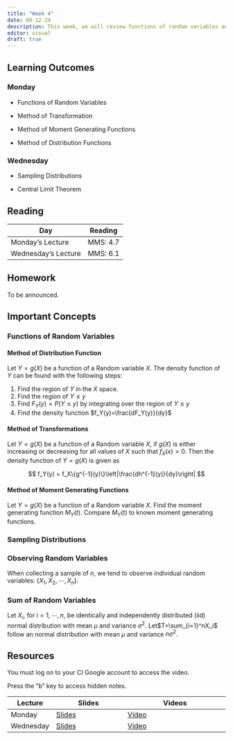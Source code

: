 ```yaml
---
title: "Week 4"
date: 09-12-24
description: This week, we will review functions of random variables and introduce the idea of sampling distributions and Central Limit Theorem.
editor: visual
draft: true
---
```


## Learning Outcomes

### Monday

-   Functions of Random Variables

-   Method of Transformation

-   Method of Moment Generating Functions

-   Method of Distribution Functions

### Wednesday

-   Sampling Distributions

-   Central Limit Theorem

## Reading

| Day                 | Reading  |
|---------------------|----------|
| Monday's Lecture    | MMS: 4.7 |
| Wednesday's Lecture | MMS: 6.1 |

## Homework

To be announced.

## Important Concepts

### Functions of Random Variables

#### Method of Distribution Function

Let $Y=g(X)$ be a function of a Random variable $X$. The density function of $Y$ can be found with the following steps:

1.  Find the region of $Y$ in the $X$ space.
2.  Find the region of $Y\leq y$
3.  Find $F_Y(y)=P(Y\le y)$ by integrating over the region of $Y\le y$
4.  Find the density function $f_Y(y)=\frac{dF_Y(y)}{dy}$

#### Method of Transformations

Let $Y=g(X)$ be a function of a Random variable $X$, if $g(X)$ is either increasing or decreasing for all values of $X$ such that $f_X(x)>0$. Then the density function of $Y=g(X)$ is given as

$$
f_Y(y) = f_X\{g^{-1}(y)\}\left|\frac{dh^{-1}(y)}{dy}\right|
$$

#### Method of Moment Generating Functions

Let $Y=g(X)$ be a function of a Random variable $X$. Find the moment generating function $M_Y(t)$. Compare $M_Y(t)$ to known moment generating functions.

### Sampling Distributions

### Observing Random Variables

When collecting a sample of $n$, we tend to observe individual random variables: $\{X_1, X_2, \cdots,X_n\}$.

### Sum of Random Variables

Let $X_i$, for $i=1, \cdots, n$, be identically and independently distributed (iid) normal distribution with mean $\mu$ and variance $\sigma^2$. Let$T=\sum_{i=1}^nX_i$ follow an normal distribution with mean $\mu$ and variance $n\sigma^2$.

## Resources

You must log on to your CI Google account to access the video.

Press the "b" key to access hidden notes.

| Lecture   | Slides                                                            | Videos                                                                                      |
|--------------|------------------------|----------------------------------|
| Monday    | [Slides](https://m453.inqs.info/files/Lecture_5_class/index.html) | [Video](https://drive.google.com/file/d/1ewitxPZFEGnH1HUDdjLSTZ70Y4_U-qp_/view?usp=sharing) |
| Wednesday | [Slides](https://m453.inqs.info/files/Lecture_6_class/index.html) | [Video](https://drive.google.com/file/d/1NgERRQ_W59dm1nCrHVMQiwp5aiExgCjh/view?usp=sharing) |
